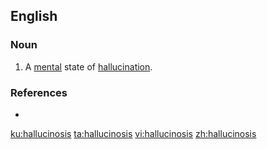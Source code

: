 ==English==

===Noun===
{{en-noun|-}}

# {{context|pathology|lang=en}} A [[mental]] state of [[hallucination]].

===References===
*{{R:Webster NCD 1974}}

[[ku:hallucinosis]]
[[ta:hallucinosis]]
[[vi:hallucinosis]]
[[zh:hallucinosis]]